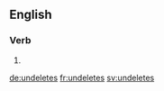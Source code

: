 
==English==

===Verb===
{{head|en}}

# {{en-third-person singular of|undelete}}

[[de:undeletes]]
[[fr:undeletes]]
[[sv:undeletes]]